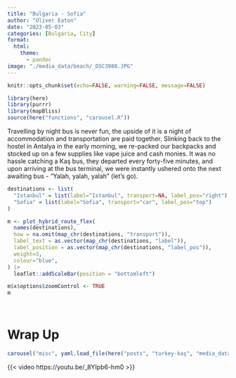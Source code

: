 ```yaml
---
title: "Bulgaria - Sofia"
author: "Oliver Eaton"
date: "2023-05-03"
categories: [Bulgaria, City]
format: 
  html:
    theme: 
      - pandoc
image: "./media_data/beach/_DSC3980.JPG"
---
```


```r
knitr::opts_chunk$set(echo=FALSE, warning=FALSE, message=FALSE)
```

```r
library(here)
library(purrr)
library(mapBliss)
source(here("functions", "carousel.R"))
```

Travelling by night bus is never fun, the upside of it is a night of accommodation and transportation are paid together. Slinking back to the hostel in Antalya in the early morning, we re-packed our backpacks and stocked up on a few supplies like vape juice and cash monies. It was no hassle catching a Kaş bus, they departed every forty-five minutes, and upon arriving at the bus terminal, we were instantly ushered onto the next awaiting bus - "Yalah, yalah, yalah" (let's go).

```r
destinations <- list(
  "Istanbul" = list(label="Istanbul", transport=NA, label_pos="right"),
  "Sofia" = list(label="Sofia", transport="car", label_pos="top")
)

m <- plot_hybrid_route_flex(
  names(destinations),
  how = na.omit(map_chr(destinations, "transport")),
  label_text = as.vector(map_chr(destinations, "label")),
  label_position = as.vector(map_chr(destinations, "label_pos")),
  weight=3,
  colour="blue",
) |> 
  leaflet::addScaleBar(position = "bottomleft")

m$x$options$zoomControl <- TRUE
m
```

<br>


# Wrap Up

```r
carousel("misc", yaml.load_file(here("posts", "turkey-kaş", "media_data", "misc", "misc.yml")))
```

{{< video https://youtu.be/_8YIpb6-hm0 >}}
